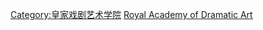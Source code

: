 {{catmore|皇家戏剧艺术学院}}
[[Category:皇家戏剧艺术学院|Category:皇家戏剧艺术学院]]
[[Category:伦敦各大学校友|Royal Academy of Dramatic Art]]